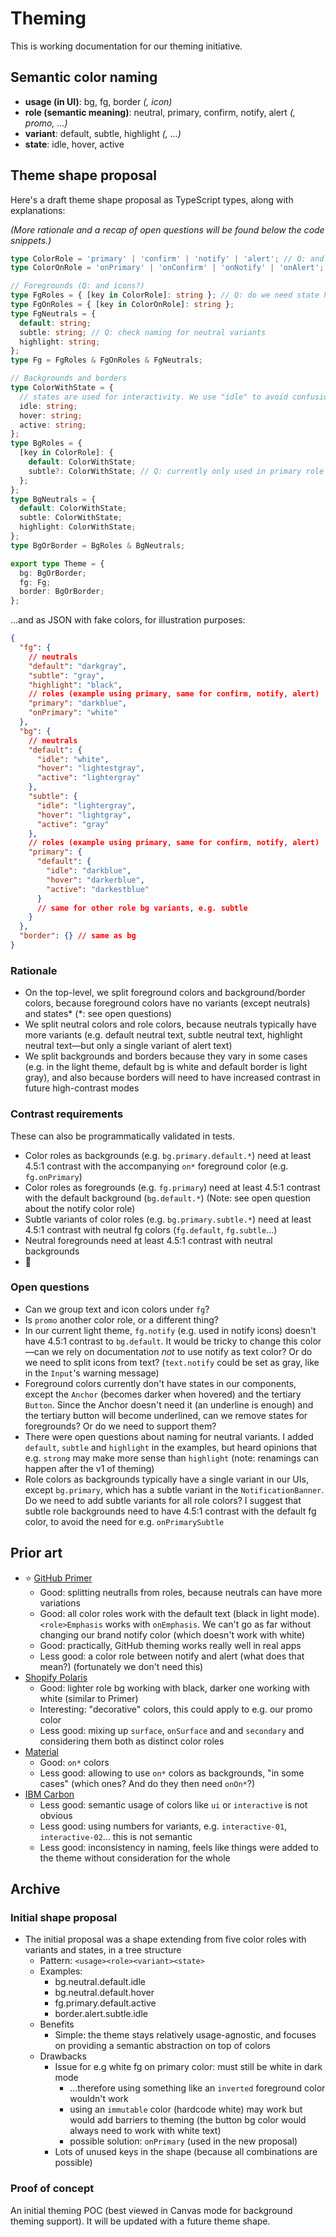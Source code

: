 
# Theming

This is working documentation for our theming initiative.

## Semantic color naming

- **usage (in UI)**: bg, fg, border _(, icon)_
- **role (semantic meaning)**: neutral, primary, confirm, notify, alert _(, promo, ...)_
- **variant**: default, subtle, highlight _(, ...)_
- **state**: idle, hover, active

## Theme shape proposal

Here's a draft theme shape proposal as TypeScript types, along with explanations:

_(More rationale and a recap of open questions will be found below the code snippets.)_

```ts
type ColorRole = 'primary' | 'confirm' | 'notify' | 'alert'; // Q: and promo? // Q: notify doesn't work with bg.default in the current theme
type ColorOnRole = 'onPrimary' | 'onConfirm' | 'onNotify' | 'onAlert';

// Foregrounds (Q: and icons?)
type FgRoles = { [key in ColorRole]: string }; // Q: do we need state here?
type FgOnRoles = { [key in ColorOnRole]: string };
type FgNeutrals = {
  default: string;
  subtle: string; // Q: check naming for neutral variants
  highlight: string;
};
type Fg = FgRoles & FgOnRoles & FgNeutrals;

// Backgrounds and borders
type ColorWithState = {
  // states are used for interactivity. We use "idle" to avoid confusion with "default" variants
  idle: string;
  hover: string;
  active: string;
};
type BgRoles = {
  [key in ColorRole]: {
    default: ColorWithState;
    subtle?: ColorWithState; // Q: currently only used in primary role (NotificationBanner), should we add it for others?
  };
};
type BgNeutrals = {
  default: ColorWithState;
  subtle: ColorWithState;
  highlight: ColorWithState;
};
type BgOrBorder = BgRoles & BgNeutrals;

export type Theme = {
  bg: BgOrBorder;
  fg: Fg;
  border: BgOrBorder;
};
```

...and as JSON with fake colors, for illustration purposes:

```json
{
  "fg": {
    // neutrals
    "default": "darkgray",
    "subtle": "gray",
    "highlight": "black",
    // roles (example using primary, same for confirm, notify, alert)
    "primary": "darkblue",
    "onPrimary": "white"
  },
  "bg": {
    // neutrals
    "default": {
      "idle": "white",
      "hover": "lightestgray",
      "active": "lightergray"
    },
    "subtle": {
      "idle": "lightergray",
      "hover": "lightgray",
      "active": "gray"
    },
    // roles (example using primary, same for confirm, notify, alert)
    "primary": {
      "default": {
        "idle": "darkblue",
        "hover": "darkerblue",
        "active": "darkestblue"
      }
      // same for other role bg variants, e.g. subtle
    }
  },
  "border": {} // same as bg
}
```

### Rationale

- On the top-level, we split foreground colors and background/border colors, because foreground colors have no variants (except neutrals) and states* (*: see open questions)
- We split neutral colors and role colors, because neutrals typically have more variants (e.g. default neutral text, subtle neutral text, highlight neutral text—but only a single variant of alert text)
- We split backgrounds and borders because they vary in some cases (e.g. in the light theme, default bg is white and default border is light gray), and also because borders will need to have increased contrast in future high-contrast modes

### Contrast requirements

These can also be programmatically validated in tests.

- Color roles as backgrounds (e.g. `bg.primary.default.*`) need at least 4.5:1 contrast with the accompanying `on*` foreground color (e.g. `fg.onPrimary`)
- Color roles as foregrounds (e.g. `fg.primary`) need at least 4.5:1 contrast with the default background (`bg.default.*`) (Note: see open question about the notify color role)
- Subtle variants of color roles (e.g. `bg.primary.subtle.*`) need at least 4.5:1 contrast with neutral fg colors (`fg.default`, `fg.subtle`...)
- Neutral foregrounds need at least 4.5:1 contrast with neutral backgrounds
- 🚧

### Open questions

- Can we group text and icon colors under `fg`?
- Is `promo` another color role, or a different thing?
- In our current light theme, `fg.notify` (e.g. used in notify icons) doesn't have 4.5:1 contrast to `bg.default`. It would be tricky to change this color—can we rely on documentation _not_ to use notify as text color? Or do we need to split icons from text? (`text.notify` could be set as gray, like in the `Input`'s warning message)
- Foreground colors currently don't have states in our components, except the `Anchor` (becomes darker when hovered) and the tertiary `Button`. Since the Anchor doesn't need it (an underline is enough) and the tertiary button will become underlined, can we remove states for foregrounds? Or do we need to support them?
- There were open questions about naming for neutral variants. I added `default`, `subtle` and `highlight` in the examples, but heard opinions that e.g. `strong` may make more sense than `highlight` (note: renamings can happen after the v1 of theming)
- Role colors as backgrounds typically have a single variant in our UIs, except `bg.primary`, which has a subtle variant in the `NotificationBanner`. Do we need to add subtle variants for all role colors? I suggest that subtle role backgrounds need to have 4.5:1 contrast with the default fg color, to avoid the need for e.g. `onPrimarySubtle`

## Prior art

- ⭐️ [GitHub Primer](https://primer.style/design/foundations/color)
  - Good: splitting neutralls from roles, because neutrals can have more variations
  - Good: all color roles work with the default text (black in light mode). `<role>Emphasis` works with `onEmphasis`. We can't go as far without changing our brand notify color (which doesn't work with white)
  - Good: practically, GitHub theming works really well in real apps
  - Less good: a color role between notify and alert (what does that mean?) (fortunately we don't need this)
- [Shopify Polaris](https://polaris.shopify.com/design/colors)
  - Good: lighter role bg working with black, darker one working with white (similar to Primer)
  - Interesting: "decorative" colors, this could apply to e.g. our promo color
  - Less good: mixing up `surface`, `onSurface` and and `secondary` and considering them both as distinct color roles
- [Material](https://material.io/design/material-theming/implementing-your-theme.html#color)
  - Good: `on*` colors
  - Less good: allowing to use `on*` colors as backgrounds, "in some cases" (which ones? And do they then need `onOn*`?)
- [IBM Carbon](https://www.carbondesignsystem.com/guidelines/color/usage/)
  - Less good: semantic usage of colors like `ui` or `interactive` is not obvious
  - Less good: using numbers for variants, e.g. `interactive-01`, `interactive-02`... this is not semantic
  - Less good: inconsistency in naming, feels like things were added to the theme without consideration for the whole

## Archive

### Initial shape proposal

- The initial proposal was a shape extending from five color roles with variants and states, in a tree structure
  - Pattern: `<usage><role><variant><state>`
  - Examples:
    - bg.neutral.default.idle
    - bg.neutral.default.hover
    - fg.primary.default.active
    - border.alert.subtle.idle
  - Benefits
    - Simple: the theme stays relatively usage-agnostic, and focuses on providing a semantic abstraction on top of colors
  - Drawbacks
    - Issue for e.g white fg on primary color: must still be white in dark mode
      - ...therefore using something like an `inverted` foreground color wouldn't work
      - using an `immutable` color (hardcode white) may work but would add barriers to theming (the button bg color would always need to work with white text)
      - possible solution: `onPrimary` (used in the new proposal)
    - Lots of unused keys in the shape (because all combinations are possible)

### Proof of concept

An initial theming POC (best viewed in Canvas mode for background theming support). It will be updated with a future theme shape.

<Story id="features-theming--base" />
